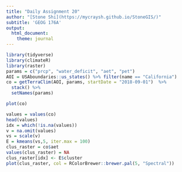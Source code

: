 ```yaml
---
title: "Daily Assignment 20"
author: "[Stone Shi](https://mycraysh.github.io/StoneGIS/)"
subtitle: 'GEOG 176A'
output:
  html_document:
    theme: journal
---
```

```r
library(tidyverse)
library(climateR)
library(raster)
params = c("prcp", "water_deficit", "aet", "pet")
AOI = USAboundaries::us_states() %>% filter(name == "California")
co = getTerraClim(AOI, params, startDate = "2018-09-01")  %>% 
  stack() %>% 
  setNames(params)

plot(co)

values = values(co)
head(values)
idx = which(!is.na(values))
v = na.omit(values)
vs = scale(v)
E = kmeans(vs,5, iter.max = 100)
clus_raster = co$aet
values(clus_raster) = NA
clus_raster[idx] <- E$cluster
plot(clus_raster, col = RColorBrewer::brewer.pal(5, "Spectral"))
```
